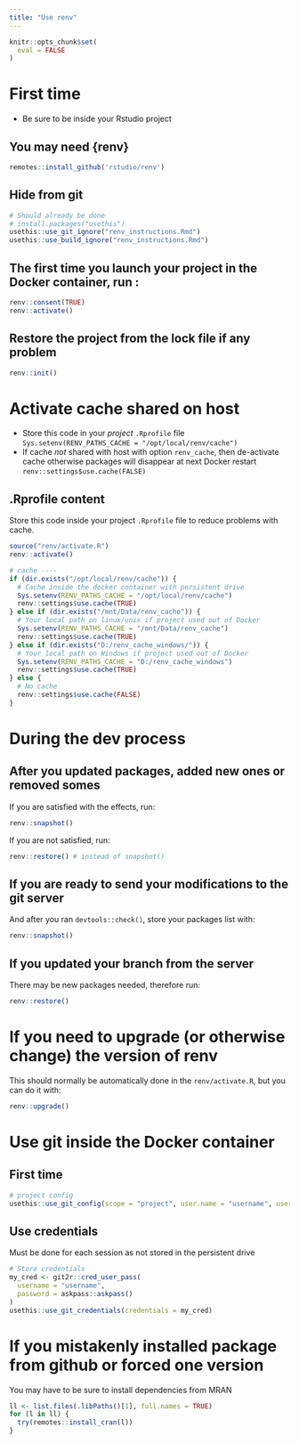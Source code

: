 ```yaml
---
title: "Use renv"
---
```


```r
knitr::opts_chunk$set(
  eval = FALSE
)
```

# First time

- Be sure to be inside your Rstudio project

## You may need {renv}

```r
remotes::install_github('rstudio/renv')
```

## Hide from git
```r
# Should already be done
# install.packages("usethis")
usethis::use_git_ignore("renv_instructions.Rmd")
usethis::use_build_ignore("renv_instructions.Rmd")
```

## The first time you launch your project in the Docker container, run :
```r
renv::consent(TRUE)
renv::activate()
```

## Restore the project from the lock file if any problem
```r
renv::init()
```



# Activate cache shared on host
- Store this code in your *project* `.Rprofile` file
  `Sys.setenv(RENV_PATHS_CACHE = "/opt/local/renv/cache")`
- If cache *not* shared with host with option `renv_cache`, then de-activate cache otherwise packages will disappear at next Docker restart
`renv::settings$use.cache(FALSE)`

## .Rprofile content
Store this code inside your project `.Rprofile` file to reduce problems with cache.

```r
source("renv/activate.R")
renv::activate()

# cache ----
if (dir.exists("/opt/local/renv/cache")) {
  # Cache inside the docker container with persistent drive
  Sys.setenv(RENV_PATHS_CACHE = "/opt/local/renv/cache")
  renv::settings$use.cache(TRUE)
} else if (dir.exists("/mnt/Data/renv_cache")) {
  # Your local path on linux/unix if project used out of Docker
  Sys.setenv(RENV_PATHS_CACHE = "/mnt/Data/renv_cache")
  renv::settings$use.cache(TRUE)
} else if (dir.exists("D:/renv_cache_windows/")) {
  # Your local path on Windows if project used out of Docker
  Sys.setenv(RENV_PATHS_CACHE = "D:/renv_cache_windows")
  renv::settings$use.cache(TRUE)
} else {
  # No cache
  renv::settings$use.cache(FALSE)
}
```

# During the dev process
## After you updated packages, added new ones or removed somes
If you are satisfied with the effects, run:
```r
renv::snapshot()
```

If you are not satisfied, run:
```r
renv::restore() # instead of snapshot()
```

## If you are ready to send your modifications to the git server
And after you ran `devtools::check()`, store your packages list with:

```r
renv::snapshot()
```

## If you updated your branch from the server
There may be new packages needed, therefore run:
```r
renv::restore()
```

# If you need to upgrade (or otherwise change) the version of renv
This should normally be automatically done in the `renv/activate.R`, but you can do it with:

```r
renv::upgrade()
```


# Use git inside the Docker container
## First time
```r
# project config
usethis::use_git_config(scope = "project", user.name = "username", user.email = "user@email.fr")
```

## Use credentials
Must be done for each session as not stored in the persistent drive

```r
# Store credentials
my_cred <- git2r::cred_user_pass(
  username = "username",
  password = askpass::askpass()
)
usethis::use_git_credentials(credentials = my_cred)
```

# If you mistakenly installed package from github or forced one version
You may have to be sure to install dependencies from MRAN
```r
ll <- list.files(.libPaths()[1], full.names = TRUE)
for (l in ll) {
  try(remotes::install_cran(l))
}
```

